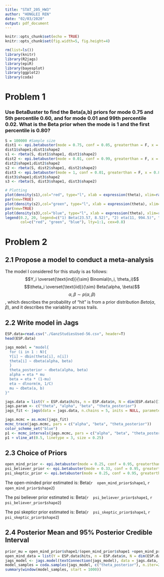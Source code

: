 ```yaml
---
title: "STAT_205_HW3"
author: "HONGLEI REN"
date: "02/03/2020"
output: pdf_document
---
```


```r
knitr::opts_chunk$set(echo = TRUE)
knitr::opts_chunk$set(fig.width=5, fig.height=4)
```

```r
rm(list=ls())
library(knitr)
library(R2jags)
library(epiR)
library(bayesplot)
library(ggplot2)
library(coda)
```

# Problem 1

### Use BetaBuster to find the Beta(a,b) priors for mode 0.75 and 5th percentile 0.60, and for mode 0.01 and 99th percentile 0.02. What is the Beta prior when the mode is 1 and the first percentile is 0.80?
```r
S = 100000 #Sample size
dist1 <- epi.betabuster(mode = 0.75, conf = 0.05, greaterthan = F, x = 0.6)
dist1$shape1;dist1$shape2
s1 <- rbeta(S, dist1$shape1, dist1$shape2)
dist2 <- epi.betabuster(mode = 0.01, conf = 0.99, greaterthan = F, x = 0.02)
dist2$shape1;dist2$shape2
s2 <- rbeta(S, dist2$shape1, dist2$shape2)
dist3 <- epi.betabuster(mode = 1, conf = 0.01, greaterthan = F, x = 0.8)
dist3$shape1;dist3$shape2
s3 <- rbeta(S, dist3$shape1, dist3$shape2)

# Plotting
plot(density(s1),col="red", type="l", xlab = expression(theta), xlim=range(c(0, 1)), ylab = "probability", ylim=range(c(0, 20.0)), main="PDF")
par(new=TRUE)
plot(density(s2),col="green", type="l", xlab = expression(theta), xlim=range(c(0, 1)), ylab = "probability", ylim=range(c(0, 20.0)), main="PDF")
par(new=TRUE)
plot(density(s3),col="blue", type="l", xlab = expression(theta), xlim=range(c(0, 1)), ylab = "probability", ylim=range(c(0, 20.0)), main="PDF")
legend(0.2, 20, legend=c("1) Beta(23.57, 8.52)", "2) eta(11, 994.5)", "3) Beta(20.64, 1)"),
       col=c("red", "green", "blue"), lty=1:1, cex=0.8)
```

# Problem 2
## 2.1 Propose a model to conduct a meta-analysis

The model I considered for this study is as follows:
$$Y_i \overset{\text{ind}}{\sim} Binomial(n_i, \theta_i)$$
$$\theta_i \overset{\text{iid}}{\sim} Beta(\alpha, \beta)$$
$$\alpha, \beta {\sim} p(\alpha, \beta)$$, which describes the probability of "hit" is from a prior distribution $Beta(\alpha, \beta)$, and it describes the variablity across trails.

## 2.2 Write model in Jags
```r
ESP.data=read.csv("./GanzStudiesUsed-56.csv", header=T)
head(ESP.data)

jags_model = "model{
  for (i in 1 : N){
  Y[i] ~ dbin(theta[i], n[i])
  theta[i] ~ dbeta(alpha, beta)
  }
  theta_posterior ~ dbeta(alpha, beta)
  alpha = eta * mu
  beta = eta * (1-mu)
  eta ~ dlnorm(m, 1/C)
  mu ~ dbeta(a, b)
}"

jags.data = list(Y = ESP.data$hits, n = ESP.data$n, N = dim(ESP.data)[1], a = 20, b = 20, m=0, C=3)
jags.param <- c("theta", "alpha", "beta", "theta_posterior")
jags_fit <- jags(data = jags.data, n.chains = 5, inits = NULL, parameters.to.save = jags.param,n.iter=2000, n.burnin = 1000, DIC=T, model.file = textConnection(jags_model))

jags.mcmc = as.mcmc(jags_fit)
mcmc_trace(jags.mcmc, pars = c("alpha", "beta", "theta_posterior"))
color_scheme_set("blue")
p1 <- mcmc_intervals(jags.mcmc, pars = c("alpha", "beta", "theta_posterior", "theta[1]", "theta[2]", "theta[3]", "theta[4]", "theta[5]", "theta[6]"))
p1 + vline_at(0.5, linetype = 3, size = 0.25)
```

## 2.3 Choice of Priors

```r
open_mind_prior <- epi.betabuster(mode = 0.25, conf = 0.95, greaterthan = F, x = 0.3)
psi_believer_prior <- epi.betabuster(mode = 0.33, conf = 0.95, greaterthan = F, x = 0.36)
psi_skeptic_prior <- epi.betabuster(mode = 0.25, conf = 0.95, greaterthan = F, x = 0.255)
```

The open-minded prior estimated is: Beta(`r  open_mind_prior$shape1`, `r  open_mind_prior$shape2`)

The psi believer prior estimated is: Beta(`r  psi_believer_prior$shape1`, `r  psi_believer_prior$shape2`)

The psi skepticr prior estimated is: Beta(`r  psi_skeptic_prior$shape1`, `r  psi_skeptic_prior$shape2`)

## 2.4 Posterior Mean and 95% Posterior Credible Interval

```r
prior_mu = open_mind_prior$shape1/(open_mind_prior$shape1 +open_mind_prior$shape2)
open_mind_data = list(Y = ESP.data$hits, n = ESP.data$n, N = dim(ESP.data)[1], a = 20, b = 20, m=0, C=3)
jags_model <- jags.model(textConnection(jags_model), data = jags.data, n.chains = 5)
model_samples = coda.samples(jags_model, c("theta_posterior"), n.iter=2000)
summary(window(model_samples, start = 1000))
```
